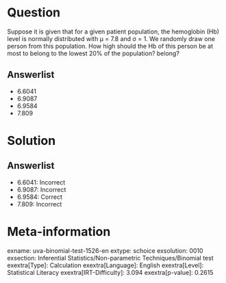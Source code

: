 Question
========

Suppose it is given that for a given patient population, the hemoglobin (Hb) level is normally distributed with μ = 7.8 and σ = 1. We randomly draw one person from this population. How high should the Hb of this person be at most to belong to the lowest 20% of the population? belong?

Answerlist
----------

* 6.6041
* 6.9087
* 6.9584
* 7.809

Solution
========

Answerlist
----------

* 6.6041: Incorrect
* 6.9087: Incorrect
* 6.9584: Correct
* 7.809: Incorrect

Meta-information
================
exname: uva-binomial-test-1526-en
extype: schoice
exsolution: 0010
exsection: Inferential Statistics/Non-parametric Techniques/Binomial test
exextra[Type]: Calculation
exextra[Language]: English
exextra[Level]: Statistical Literacy
exextra[IRT-Difficulty]: 3.094
exextra[p-value]: 0.2615
